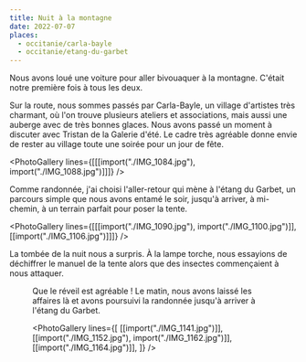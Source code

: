 ```yaml
---
title: Nuit à la montagne
date: 2022-07-07
places:
  - occitanie/carla-bayle
  - occitanie/etang-du-garbet
---
```


Nous avons loué une voiture pour aller bivouaquer à la montagne. C'était notre première fois à tous les deux.

Sur la route, nous sommes passés par Carla-Bayle, un village d'artistes très charmant, où l'on trouve plusieurs ateliers et associations, mais aussi une auberge avec de très bonnes glaces. Nous avons passé un moment à discuter avec Tristan de la Galerie d'été. Le cadre très agréable donne envie de rester au village toute une soirée pour un jour de fête.

<PhotoGallery
	lines={[[[import("./IMG_1084.jpg"), import("./IMG_1088.jpg")]]]}
/>

Comme randonnée, j'ai choisi l'aller-retour qui mène à l'étang du Garbet, un parcours simple que nous avons entamé le soir, jusqu'à arriver, à mi-chemin, à un terrain parfait pour poser la tente.

<PhotoGallery
	lines={[[[import("./IMG_1090.jpg"), import("./IMG_1100.jpg")]], [[import("./IMG_1106.jpg")]]]}
/>

La tombée de la nuit nous a surpris. À la lampe torche, nous essayions de déchiffrer le manuel de la tente alors que des insectes commençaient à nous attaquer.

<Figure src={import("./IMG_1128.jpg")} />

Que le réveil est agréable ! Le matin, nous avons laissé les affaires là et avons poursuivi la randonnée jusqu'à arriver à l'étang du Garbet.

<PhotoGallery
	lines={[
		[[import("./IMG_1141.jpg")]],
		[[import("./IMG_1152.jpg"), import("./IMG_1162.jpg")]],
		[[import("./IMG_1164.jpg")]],
	]}
/>
